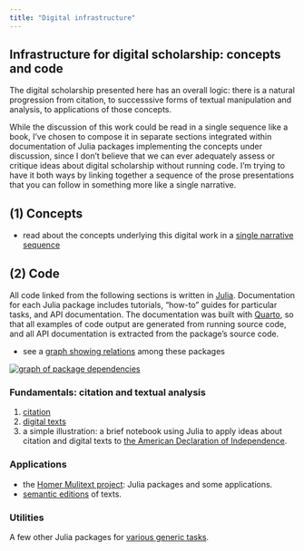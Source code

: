 ```yaml
---
title: "Digital infrastructure"
---
```


## Infrastructure for digital scholarship: concepts and code

The digital scholarship presented here has an overall logic: there is a natural progression from citation, to successsive forms of textual manipulation and analysis, to applications of those concepts.

While the discussion of this work could be read in a single sequence like a book, I've chosen to compose it in separate sections integrated within documentation of Julia packages implementing the concepts under discussion, since I don't believe that we can ever adequately assess or critique ideas about digital scholarship without running code.  I'm trying to have it both ways by linking together a sequence of the prose presentations that you can follow in something more like a single narrative.





## (1) Concepts

- read about the  concepts underlying this digital work in a [single narrative sequence](./narrative/)

## (2) Code

All code linked from the following sections is  written in  [Julia](../julia/).   Documentation for each Julia package includes tutorials, "how-to" guides for particular tasks, and API documentation. The documentation was built with [Quarto](https://quarto.org/), so that all  examples of code output are generated from running source code, and all API documentation is extracted from the package's source code.


- see a [graph showing relations](./pkg_graph/) among these packages

[![graph of package dependencies](./pkg_graph/pkggraph.png)](./pkg_graph/)



### Fundamentals: citation and textual analysis



1. [citation](../cite/)
2. [digital texts](../digitexts/)
3. a simple illustration: a brief notebook using Julia to apply ideas about citation and digital texts to [the American Declaration of Independence](../walkthrough/).

### Applications 

- the [Homer Mulitext project](../hmt/): Julia packages and some applications.
- [semantic editions](../semantic-editions/) of texts.  




### Utilities

A few other Julia packages for [various generic tasks](../utils/).
